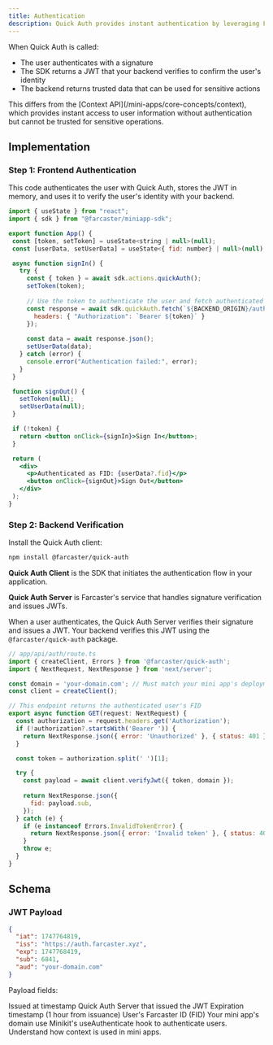 ```yaml
---
title: Authentication
description: Quick Auth provides instant authentication by leveraging Farcaster's identity system - no passwords, email verification, or complex OAuth flows required.
---
```


When Quick Auth is called:

* The user authenticates with a signature
* The SDK returns a JWT that your backend verifies to confirm the user's identity
* The backend returns trusted data that can be used for sensitive actions

<Tip>
This differs from the [Context API](/mini-apps/core-concepts/context), which provides instant access to user information without authentication but cannot be trusted for sensitive operations.
</Tip>


## Implementation

### Step 1: Frontend Authentication

This code authenticates the user with Quick Auth, stores the JWT in memory, and uses it to verify the user's identity with your backend.

 ```jsx App.tsx
import { useState } from "react";
import { sdk } from "@farcaster/miniapp-sdk";

export function App() {
  const [token, setToken] = useState<string | null>(null);
  const [userData, setUserData] = useState<{ fid: number} | null>(null);

  async function signIn() {
    try {
      const { token } = await sdk.actions.quickAuth();
      setToken(token);
      
      // Use the token to authenticate the user and fetch authenticated user data
      const response = await sdk.quickAuth.fetch(`${BACKEND_ORIGIN}/auth`, {
        headers: { "Authorization": `Bearer ${token}` }
      });
      
      const data = await response.json();
      setUserData(data);
    } catch (error) {
      console.error("Authentication failed:", error);
    }
  }

  function signOut() {
    setToken(null);
    setUserData(null);
  }

  if (!token) {
    return <button onClick={signIn}>Sign In</button>;
  }

  return (
    <div>
      <p>Authenticated as FID: {userData?.fid}</p>
      <button onClick={signOut}>Sign Out</button>
    </div>
  );
}
```

### Step 2: Backend Verification

Install the Quick Auth client:

```bash
npm install @farcaster/quick-auth
```

**Quick Auth Client** is the SDK that initiates the authentication flow in your application.

**Quick Auth Server** is Farcaster's service that handles signature verification and issues JWTs.

When a user authenticates, the Quick Auth Server verifies their signature and issues a JWT. Your backend verifies this JWT using the `@farcaster/quick-auth` package.

```jsx route.tsx
// app/api/auth/route.ts
import { createClient, Errors } from '@farcaster/quick-auth';
import { NextRequest, NextResponse } from 'next/server';

const domain = 'your-domain.com'; // Must match your mini app's deployment domain
const client = createClient();

// This endpoint returns the authenticated user's FID 
export async function GET(request: NextRequest) {
  const authorization = request.headers.get('Authorization');
  if (!authorization?.startsWith('Bearer ')) {
    return NextResponse.json({ error: 'Unauthorized' }, { status: 401 });
  }

  const token = authorization.split(' ')[1];

  try {
    const payload = await client.verifyJwt({ token, domain });
    
    return NextResponse.json({
      fid: payload.sub,
    });
  } catch (e) {
    if (e instanceof Errors.InvalidTokenError) {
      return NextResponse.json({ error: 'Invalid token' }, { status: 401 });
    }
    throw e;
  }
}
```

## Schema

### JWT Payload


```json
{
  "iat": 1747764819,
  "iss": "https://auth.farcaster.xyz",
  "exp": 1747768419,
  "sub": 6841,
  "aud": "your-domain.com" 
}
```
Payload fields:

<Card>
<ParamField path="iat" type="number">
Issued at timestamp
</ParamField>

<ParamField path="iss" type="string">
Quick Auth Server that issued the JWT
</ParamField>

<ParamField path="exp" type="number">
Expiration timestamp (1 hour from issuance)
</ParamField>

<ParamField path="sub" type="number">
User's Farcaster ID (FID)
</ParamField>

<ParamField path="aud" type="string">
Your mini app's domain
</ParamField>
</Card>


<CardGroup cols={2}>
<Card title="useAuthenticate" href="/mini-apps/technical-reference/minikit/hooks/useAuthenticate">
  use Minikit's useAuthenticate hook to authenticate users.
</Card>
<Card title="Context" href="/mini-apps/core-concepts/context">
  Understand how context is used in mini apps.
</Card>
</CardGroup>

